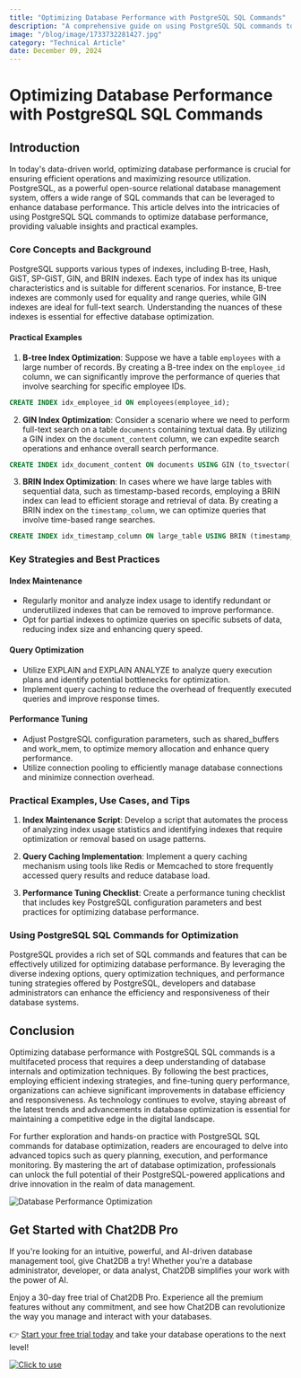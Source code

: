 ```yaml
---
title: "Optimizing Database Performance with PostgreSQL SQL Commands"
description: "A comprehensive guide on using PostgreSQL SQL commands to optimize database performance, covering key strategies, techniques, and practical examples."
image: "/blog/image/1733732281427.jpg"
category: "Technical Article"
date: December 09, 2024
---
```


# Optimizing Database Performance with PostgreSQL SQL Commands

## Introduction

In today's data-driven world, optimizing database performance is crucial for ensuring efficient operations and maximizing resource utilization. PostgreSQL, as a powerful open-source relational database management system, offers a wide range of SQL commands that can be leveraged to enhance database performance. This article delves into the intricacies of using PostgreSQL SQL commands to optimize database performance, providing valuable insights and practical examples.

### Core Concepts and Background

PostgreSQL supports various types of indexes, including B-tree, Hash, GiST, SP-GiST, GIN, and BRIN indexes. Each type of index has its unique characteristics and is suitable for different scenarios. For instance, B-tree indexes are commonly used for equality and range queries, while GIN indexes are ideal for full-text search. Understanding the nuances of these indexes is essential for effective database optimization.

#### Practical Examples

1. **B-tree Index Optimization**: Suppose we have a table `employees` with a large number of records. By creating a B-tree index on the `employee_id` column, we can significantly improve the performance of queries that involve searching for specific employee IDs.

```sql
CREATE INDEX idx_employee_id ON employees(employee_id);
```

2. **GIN Index Optimization**: Consider a scenario where we need to perform full-text search on a table `documents` containing textual data. By utilizing a GIN index on the `document_content` column, we can expedite search operations and enhance overall search performance.

```sql
CREATE INDEX idx_document_content ON documents USING GIN (to_tsvector('english', document_content));
```

3. **BRIN Index Optimization**: In cases where we have large tables with sequential data, such as timestamp-based records, employing a BRIN index can lead to efficient storage and retrieval of data. By creating a BRIN index on the `timestamp_column`, we can optimize queries that involve time-based range searches.

```sql
CREATE INDEX idx_timestamp_column ON large_table USING BRIN (timestamp_column);
```

### Key Strategies and Best Practices

#### Index Maintenance

- Regularly monitor and analyze index usage to identify redundant or underutilized indexes that can be removed to improve performance.
- Opt for partial indexes to optimize queries on specific subsets of data, reducing index size and enhancing query speed.

#### Query Optimization

- Utilize EXPLAIN and EXPLAIN ANALYZE to analyze query execution plans and identify potential bottlenecks for optimization.
- Implement query caching to reduce the overhead of frequently executed queries and improve response times.

#### Performance Tuning

- Adjust PostgreSQL configuration parameters, such as shared_buffers and work_mem, to optimize memory allocation and enhance query performance.
- Utilize connection pooling to efficiently manage database connections and minimize connection overhead.

### Practical Examples, Use Cases, and Tips

1. **Index Maintenance Script**: Develop a script that automates the process of analyzing index usage statistics and identifying indexes that require optimization or removal based on usage patterns.

2. **Query Caching Implementation**: Implement a query caching mechanism using tools like Redis or Memcached to store frequently accessed query results and reduce database load.

3. **Performance Tuning Checklist**: Create a performance tuning checklist that includes key PostgreSQL configuration parameters and best practices for optimizing database performance.

### Using PostgreSQL SQL Commands for Optimization

PostgreSQL provides a rich set of SQL commands and features that can be effectively utilized for optimizing database performance. By leveraging the diverse indexing options, query optimization techniques, and performance tuning strategies offered by PostgreSQL, developers and database administrators can enhance the efficiency and responsiveness of their database systems.

## Conclusion

Optimizing database performance with PostgreSQL SQL commands is a multifaceted process that requires a deep understanding of database internals and optimization techniques. By following the best practices, employing efficient indexing strategies, and fine-tuning query performance, organizations can achieve significant improvements in database efficiency and responsiveness. As technology continues to evolve, staying abreast of the latest trends and advancements in database optimization is essential for maintaining a competitive edge in the digital landscape.

For further exploration and hands-on practice with PostgreSQL SQL commands for database optimization, readers are encouraged to delve into advanced topics such as query planning, execution, and performance monitoring. By mastering the art of database optimization, professionals can unlock the full potential of their PostgreSQL-powered applications and drive innovation in the realm of data management.

![Database Performance Optimization](https://example.com/database-performance-optimization.jpg)

## Get Started with Chat2DB Pro

If you're looking for an intuitive, powerful, and AI-driven database management tool, give Chat2DB a try! Whether you're a database administrator, developer, or data analyst, Chat2DB simplifies your work with the power of AI.

Enjoy a 30-day free trial of Chat2DB Pro. Experience all the premium features without any commitment, and see how Chat2DB can revolutionize the way you manage and interact with your databases.

👉 [Start your free trial today](https://chat2db.ai/pricing) and take your database operations to the next level!


[![Click to use](/image/blog/bg/chat2db.jpg)](https://chat2db.ai/)

